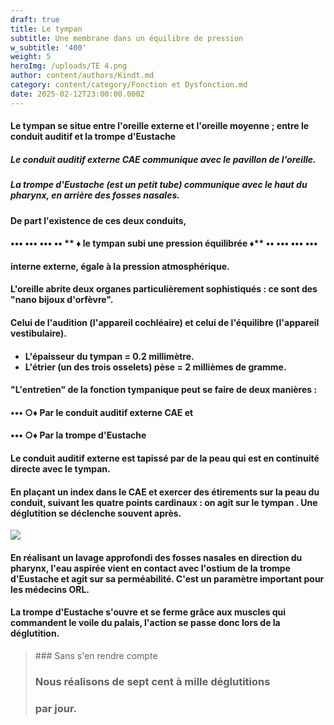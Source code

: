 ```yaml
---
draft: true
title: Le tympan
subtitle: Une membrane dans un équilibre de pression
w_subtitle: '400'
weight: 5
heroImg: /uploads/TE 4.png
author: content/authors/Kindt.md
category: content/category/Fonction et Dysfonction.md
date: 2025-02-12T23:00:00.000Z
---
```


#### Le tympan se situe entre l'oreille externe et l'oreille moyenne ; entre le conduit auditif et la trompe d'Eustache

##### Le conduit auditif externe CAE communique avec le pavillon de l'oreille.

##### La trompe d'Eustache (est un petit tube) communique avec le haut du pharynx, en arrière des fosses nasales.

#### De part l'existence de ces deux conduits,

<Space height={6} />

#### &#x20; •••   •••     •••   •• ** ♦ le tympan subi une pression équilibrée   ♦**  ••   •••   •••   •••

<Space height={6} />

#### &#x20;interne externe, égale à la pression atmosphérique.

<Space height={15} />

#### L'oreille abrite deux organes particulièrement sophistiqués : ce sont des "nano bijoux d'orfèvre".

#### Celui de l'audition (l'appareil cochléaire) et celui de l'équilibre (l'appareil vestibulaire).

####

<Space height={15} />

* **L'épaisseur du tympan = 0.2 millimètre.**
* **L'étrier (un des trois osselets) pèse =  2 millièmes de gramme.**

<Space height={15} />

#### "L'entretien" de la fonction tympanique peut se faire de deux manières :

#### •••  ○♦ Par le conduit auditif externe CAE et

#### •••  ○♦ Par la trompe d'Eustache

<Space height={15} />

#### Le conduit auditif externe est tapissé par de la peau qui est en continuité directe avec le tympan.

#### En plaçant un index dans le CAE et exercer des étirements sur la peau du conduit, suivant les quatre points cardinaux : on agit sur le tympan . Une déglutition se déclenche souvent après.

<Space height={15} />

![](</uploads/Sortie de la trompe d’Eustache 3.png>)

<Space height={15} />

#### En réalisant un lavage approfondi des fosses nasales en direction du pharynx, l'eau aspirée vient en contact avec l'ostium de la trompe d'Eustache et agit sur sa perméabilité. C'est un paramètre important pour les médecins ORL.

#### &#x20;La trompe d'Eustache s'ouvre et se ferme grâce aux muscles qui commandent le voile du palais, l'action se passe donc lors de la déglutition.

<Space height={30} />

<BlockQuote>
  ### Sans s'en rendre compte

  ### Nous réalisons de sept cent à mille déglutitions

  ### &#x20;par jour.
</BlockQuote>

####

##

